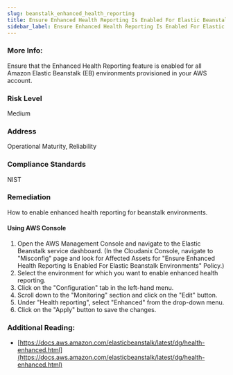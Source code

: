 ```yaml
---
slug: beanstalk_enhanced_health_reporting
title: Ensure Enhanced Health Reporting Is Enabled For Elastic Beanstalk Environments
sidebar_label: Ensure Enhanced Health Reporting Is Enabled For Elastic Beanstalk Environments
---
```


### More Info:

Ensure that the Enhanced Health Reporting feature is enabled for all Amazon Elastic Beanstalk (EB) environments provisioned in your AWS account.

### Risk Level

Medium

### Address

Operational Maturity, Reliability

### Compliance Standards

NIST

### Remediation

How to enable enhanced health reporting for beanstalk environments.

#### Using AWS Console

1. Open the AWS Management Console and navigate to the Elastic Beanstalk service dashboard.
    (In the Cloudanix Console, navigate to "Misconfig" page and look for Affected Assets for "Ensure Enhanced Health Reporting Is Enabled For Elastic Beanstalk Environments" Policy.)
2. Select the environment for which you want to enable enhanced health reporting.
3. Click on the "Configuration" tab in the left-hand menu.
4. Scroll down to the "Monitoring" section and click on the "Edit" button.
5. Under "Health reporting", select "Enhanced" from the drop-down menu.
6. Click on the "Apply" button to save the changes.

### Additional Reading:

- [https://docs.aws.amazon.com/elasticbeanstalk/latest/dg/health-enhanced.html](https://docs.aws.amazon.com/elasticbeanstalk/latest/dg/health-enhanced.html)

